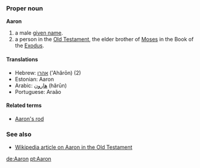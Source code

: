 ===Proper noun===
'''Aaron'''

# a male [[given name]].
# a person in the [[Old Testament]], the elder brother of [[Moses]] in the Book of the [[Exodus]].

====Translations====
*Hebrew: [[אהרן]] (’Ahărōn) (2)
*Estonian: Aaron
*Arabic: [[هارون]] (hărūn)
*Portuguese: Araão

====Related terms====
*[[Aaron's rod]]

===See also===
*[[w:Aaron|Wikipedia article on Aaron in the Old Testament]]

[[de:Aaron]]
[[pt:Aaron]]